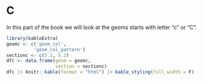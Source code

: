 # C  {#sec-C.unnumbered}


In this part of the book we will look at the geoms starts with letter "c" or "C".



```r
library(kableExtra)
geomc <- c('geom_col',
          'geom_col_pattern')
sectionc <- c(5.1, 5.2)
dfc <- data.frame(geom = geomc,
                  section = sectionc)
dfc |> knitr::kable(format = "html") |> kable_styling(full_width = F)
```

